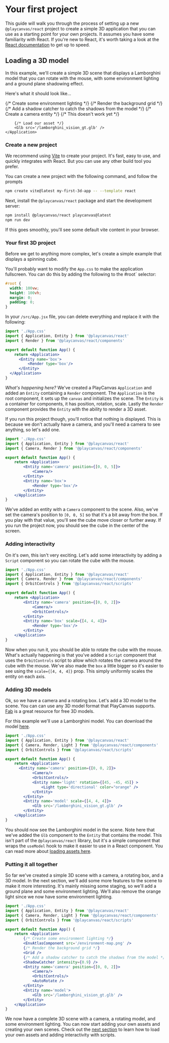 # Your first project

This guide will walk you through the process of setting up a new `@playcanvas/react` project to create a simple 3D application that you can use as a starting point for your own projects. It assumes you have some familiarity with React. If you're new to React, it's worth taking a look at the [React documentation](https://react.dev/learn) to get up to speed.

## Loading a 3D model

In this example, we'll create a simple 3D scene that displays a Lamborghini model that you can rotate with the mouse, with some environment lighting and a ground plane shadowing effect.

Here's what it should look like...
<br/>

<ReactQueryProvider>
    <Application >
        {/* Create some environment lighting */}
        <EnvAtlasComponent src='/environment-map.png' intensity={0.5}/>
        {/* Render the background grid */}
        <Grid />
        {/* Add a shadow catcher to catch the shadows from the model */}
        <ShadowCatcher intensity={0.9} />
        {/* Create a camera entity */}
        <Entity name='camera' position={[4, 1, 4]}>
            <Camera clearColor='#090707' fov={28} />
            <OrbitControls inertiaFactor={0.07} distanceMin={6} distanceMax={10} pitchAngleMin={1} pitchAngleMax={90}/>
            {/* <PostEffects /> This doesn't work yet */}
            <AutoRotate />
        </Entity>

        {/* Load our asset */}
        <Glb src='/lamborghini_vision_gt.glb' />
    </Application>
</ReactQueryProvider>

### Create a new project

We recommend using [Vite](https://vitejs.dev/) to create your project. It's fast, easy to use, and quickly integrates with React. But you can use any other build tool you prefer.

You can create a new project with the following command, and follow the prompts

```bash
npm create vite@latest my-first-3d-app -- --template react
```

Next, install the `@playcanvas/react` package and start the development server:

```bash
npm install @playcanvas/react playcanvas@latest
npm run dev
```

If this goes smoothly, you'll see some default vite content in your browser.

### Your first 3D project

Before we get to anything more complex, let's create a simple example that displays a spinning cube.

You'll probably want to modify the `App.css` to make the application fullscreen. You can do this by adding the following to the #root` selector:

```css filename="src/App.css"
#root {
  width: 100vw;
  height: 100vh; 
  margin: 0;
  padding: 0;
}
```

In your `/src/App.jsx` file, you can delete everything and replace it with the following:

```jsx copy filename="src/App.jsx"
import './App.css'
import { Application, Entity } from '@playcanvas/react'
import { Render } from '@playcanvas/react/components'

export default function App() {
    return <Application>
      <Entity name='box'>
          <Render type='box'/>
      </Entity>
  </Application>
}
```

_What's happening here?_ We've created a PlayCanvas `Application` and added an `Entity` containing a `Render` component. The `Application` is the root component, it sets up the `canvas` and initializes the scene. The `Entity` is a container for components, it has position, rotation, scale. Lastly the `Render` component provides the `Entity` with the ability to render a 3D asset.

If you run this project though, you'll notice that nothing is displayed. This is because we don't actually have a camera, and you'll need a camera to see anything, so let's add one.

```jsx copy filename="src/App.jsx" {7-9}
import './App.css'
import { Application, Entity } from '@playcanvas/react'
import { Camera, Render } from '@playcanvas/react/components'

export default function App() {
    return <Application>
        <Entity name='camera' position={[0, 0, 5]}>
            <Camera/>
        </Entity>
        <Entity name='box'>
            <Render type='box'/>
        </Entity>
    </Application>
}
```

We've added an entity with a `Camera` component to the scene. Also, we've set the camera's position to `[0, 0, 5]` so that it's a bit away from the box. If you play with that value, you'll see the cube move closer or further away. If you run the project now, you should see the cube in the center of the screen.

### Adding interactivity

On it's own, this isn't very exciting. Let's add some interactivity by adding a `Script` component so you can rotate the cube with the mouse.

```jsx copy filename="src/App.jsx" {10}
import './App.css'
import { Application, Entity } from '@playcanvas/react'
import { Camera, Render } from '@playcanvas/react/components'
import { OrbitControls } from '@playcanvas/react/scripts'

export default function App() {
    return <Application>
        <Entity name='camera' position={[0, 0, 2]}>
            <Camera/>
            <OrbitControls/>
        </Entity>
        <Entity name='box' scale={[4, 4, 4]}>
            <Render type='box'/>
        </Entity>
    </Application>
}
```

Now when you run it, you should be able to rotate the cube with the mouse. What's actually happening is that you've added a `Script` component that uses the `OrbitControls` script to allow which rotates the camera around the cube with the mouse. We've also made the `box` a little bigger so it's easier to see using the `scale={[4, 4, 4]}` prop. This simply uniformly scales the entity on each axis.

### Adding 3D models

Ok, so we have a camera and a rotating box. Let's add a 3D model to the scene. You can can use any 3D model format that PlayCanvas supports. [Fab](https://www.fab.com/) is a great resource for free 3D models.

For this example we'll use a Lamborghini model. You can download the model [here](/lamborghini_vision_gt.glb).

```jsx copy filename="src/App.jsx" {11-13}
import './App.css'
import { Application, Entity } from '@playcanvas/react'
import { Camera, Render, Light } from '@playcanvas/react/components'
import { OrbitControls } from '@playcanvas/react/scripts'

export default function App() {
    return <Application>
      <Entity name='camera' position={[0, 0, 2]}>
            <Camera/>
            <OrbitControls/>
            <Entity name='light' rotation={[45, -45, 45]} >
                <Light type='directional' color="orange" />
            </Entity>
        </Entity>
        <Entity name='model' scale={[4, 4, 4]}>
            <Glb src='/lamborghini_vision_gt.glb' />
        </Entity>
    </Application>
}
```

You should now see the Lamborghini model in the scene.  Note here that we've added the `Glb` component to the `Entity` that contains the model. This isn't part of the `@playcanvas/react` library, but it's a simple component that wraps the `useModel` hook to make it easier to use in a React component. You can read more about [loading assets here](/docs/guide/loading-assets).

### Putting it all together

So far we've created a simple 3D scene with a camera, a rotating box, and a 3D model. In the next section, we'll add some more features to the scene to make it more interesting. It's mainly missing some staging, so we'll add a ground plane and some environment lighting. We'll also remove the orange light since we now have some environment lighting.

```jsx copy filename="src/App.jsx" {8-11, 15, 19}
import './App.css'
import { Application, Entity } from '@playcanvas/react'
import { Camera, Render, Light } from '@playcanvas/react/components'
import { OrbitControls } from '@playcanvas/react/scripts'

export default function App() {
    return <Application>
        {/* Create some environment lighting */}
        <EnvAtlasComponent src='/environment-map.png' />
        {/* Render the background grid */}
        <Grid />
        {/* Add a shadow catcher to catch the shadows from the model */}
        <ShadowCatcher intensity={0.9} />
        <Entity name='camera' position={[0, 0, 2]}>
            <Camera/>
            <OrbitControls/>
            <AutoRotate />
        </Entity>
        <Entity name='model'>
            <Glb src='/lamborghini_vision_gt.glb' />
        </Entity>
    </Application>
}
```

We now have a complete 3D scene with a camera, a rotating model, and some environment lighting. You can now start adding your own assets and creating your own scenes. Check out the [next section](/docs/guide/loading-assets) to learn how to load your own assets and adding interactivity with scripts.




